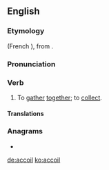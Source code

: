 ==English==

===Etymology===
{{etyl|fro|en}} {{m|fro|acoillir||to receive}} (French {{m|fr|accueillir}}), from {{etyl|la|en}} {{m|la|accolligō}}.

===Pronunciation===
{{rfp|lang=en}}

===Verb===
{{en-verb}}

# {{label|en|transitive|obsolete}} To [[gather]] [[together]]; to [[collect]].

====Translations====
{{trans-see|nautical sense|coil}}

===Anagrams===
* {{l|en|calico}}

[[de:accoil]]
[[ko:accoil]]